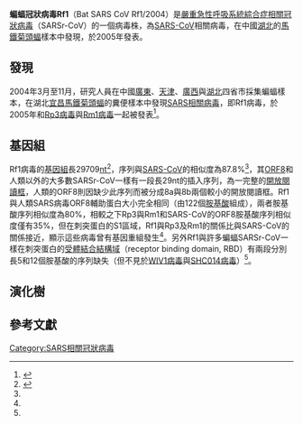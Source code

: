 {{noteTA
|1=zh-cn:严重急性呼吸道综合征; zh-hk:嚴重急性呼吸系統綜合症; zh-tw:嚴重急性呼吸道症候群;
|2=zh-cn:综合征; zh-hk:綜合症; zh-tw:症候群;
}}
{{Virusbox
| image = 
| image_alt = 
| image_caption = 
| parent         = Sarbecovirus 
| species        = SARSr-CoV
| strain         = Rf1
| authority = 
| subdivision_ranks = 
| subdivision = 
}}

'''蝙蝠冠狀病毒Rf1'''（Bat SARS CoV Rf1/2004）是[[嚴重急性呼吸系統綜合症相關冠狀病毒|嚴重急性呼吸系統綜合症相關冠狀病毒]]（SARSr-CoV）的一個病毒株，為[[SARS-CoV|SARS-CoV]]相關病毒，在中國[[湖北|湖北]]的[[馬鐵菊頭蝠|馬鐵菊頭蝠]]樣本中發現，於2005年發表。

==發現==
2004年3月至11月，研究人員在中國[[廣東|廣東]]、[[天津|天津]]、[[廣西|廣西]]與[[湖北|湖北]]四省市採集蝙蝠樣本，在湖北[[宜昌|宜昌]][[馬鐵菊頭蝠|馬鐵菊頭蝠]]的糞便樣本中發現[[SARSr-CoV|SARS相關病毒]]，即Rf1病毒，於2005年和[[Rp3病毒|Rp3病毒]]與[[Rm1病毒|Rm1病毒]]一起被發表<ref name="Li2005">{{cite journal|last1=Li|first1=W.|title=Bats Are Natural Reservoirs of SARS-Like Coronaviruses|journal=Science|volume=310|issue=5748|year=2005|pages=676–679|issn=0036-8075|doi=10.1126/science.1118391}}</ref>。

==基因組==
Rf1病毒的[[基因組|基因組]]長29709[[核鹼基|nt]]<ref>{{cite web|url=https://www.ncbi.nlm.nih.gov/nuccore/89514809|publisher=[[NCBI|NCBI]]|title=Bat SARS coronavirus Rf1, complete genome|access-date=2021-01-28|archive-date=2021-04-13|archive-url=https://web.archive.org/web/20210413064704/https://www.ncbi.nlm.nih.gov/nuccore/89514809}}</ref>，序列與[[SARS-CoV|SARS-CoV]]的相似度為87.8%<ref name="pmid26719272"/>，其[[SARS病毒的ORF8|ORF8]]和人類以外的大多數SARSr-CoV一樣有一段長29nt的插入序列，為一完整的[[開放閱讀框|開放閱讀框]]，人類的ORF8則因缺少此序列而被分成8a與8b兩個較小的開放閱讀框。Rf1與人類SARS病毒ORF8輔助蛋白大小完全相同（由122個[[胺基酸|胺基酸]]組成），兩者胺基酸序列相似度為80%，相較之下Rp3與Rm1和SARS-CoV的ORF8胺基酸序列相似度僅有35%，但在刺突蛋白的S1區域，Rf1與Rp3及Rm1的關係比與SARS-CoV的關係接近，顯示這些病毒曾有基因重組發生<ref name="Li2005"/>。另外Rf1與許多蝙蝠SARSr-CoV一樣在刺突蛋白的[[受體結合結構域|受體結合結構域]]（receptor binding domain, RBD）有兩段分別長5和12個胺基酸的序列缺失（但不見於[[WIV1病毒|WIV1病毒]]與[[SHC014病毒|SHC014病毒]]）<ref name="LauFeng2015"/>。

==演化樹==
{{SARS-CoV-1 related coronavirus}}

==參考文獻==
{{portal|病毒}}
{{Reflist|2}}
{{Coronavirus}}
{{SARSr-CoV}}
{{Taxonbar|from=Q97709258}}

[[Category:SARS相關冠狀病毒|Category:SARS相關冠狀病毒]]